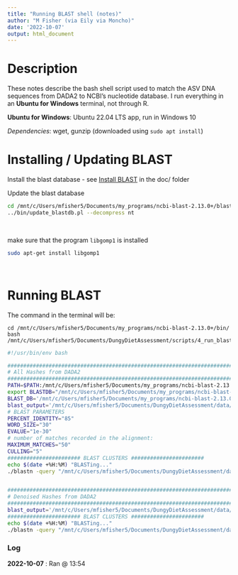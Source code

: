 ```yaml
---
title: "Running BLAST shell (notes)"
author: "M Fisher (via Eily via Moncho)"
date: '2022-10-07'
output: html_document
---
```


# Description 

These notes describe the bash shell script used to match the ASV DNA sequences from DADA2 to NCBI's nucleotide database. I run everything in an **Ubuntu for Windows** terminal, not through R. 

**Ubuntu for Windows**: Ubuntu 22.04 LTS app, run in Windows 10

*Dependencies*: wget, gunzip (downloaded using `sudo apt install`)



# Installing / Updating BLAST

Install the blast database - see [Install BLAST](https://github.com/mfisher5/EGC-Willapa-Bay/blob/main/doc/Install_BLAST.txt) in the doc/ folder

Update the blast database
```bash
cd /mnt/c/Users/mfisher5/Documents/my_programs/ncbi-blast-2.13.0+/blastdb
../bin/update_blastdb.pl --decompress nt
```
<br>

make sure that the program `libgomp1` is installed
```bash
sudo apt-get install libgomp1
```
<br>

# Running BLAST

The command in the terminal will be: 
```
cd /mnt/c/Users/mfisher5/Documents/my_programs/ncbi-blast-2.13.0+/bin/
bash /mnt/c/Users/mfisher5/Documents/DungyDietAssessment/scripts/4_run_blast.sh
```

```bash
#!/usr/bin/env bash

################################################################################
# All Hashes from DADA2
################################################################################
PATH=$PATH:/mnt/c/Users/mfisher5/Documents/my_programs/ncbi-blast-2.13.0+/bin
export BLASTDB="/mnt/c/Users/mfisher5/Documents/my_programs/ncbi-blast-2.13.0+/blastdb"
BLAST_DB='/mnt/c/Users/mfisher5/Documents/my_programs/ncbi-blast-2.13.0+/blastdb/nt'
blast_output='/mnt/c/Users/mfisher5/Documents/DungyDietAssessment/data/blast/hash_key_blast_2022-10-07.fasta'
# BLAST PARAMETERS
PERCENT_IDENTITY="85"
WORD_SIZE="30"
EVALUE="1e-30"
# number of matches recorded in the alignment:
MAXIMUM_MATCHES="50"
CULLING="5"
####################### BLAST CLUSTERS #######################
echo $(date +%H:%M) "BLASTing..."
./blastn -query "/mnt/c/Users/mfisher5/Documents/DungyDietAssessment/data/dada2/hash_key.fasta" -db "${BLAST_DB}" -num_threads 16 -perc_identity "${PERCENT_IDENTITY}" -word_size "${WORD_SIZE}" -evalue "${EVALUE}" -max_target_seqs "${MAXIMUM_MATCHES}" -culling_limit="${CULLING}" -outfmt "6 qseqid sseqid sacc pident length mismatch gapopen qcovus qstart qend sstart send evalue bitscore staxids qlen sscinames sseq" -out "${blast_output}"


################################################################################
# Denoised Hashes from DADA2
################################################################################
blast_output='/mnt/c/Users/mfisher5/Documents/DungyDietAssessment/data/blast/hash_key_clean_blast_2022-10-07.fasta'
####################### BLAST CLUSTERS #######################
echo $(date +%H:%M) "BLASTing..."
./blastn -query "/mnt/c/Users/mfisher5/Documents/DungyDietAssessment/data/dada2/Hash_Key_clean.fasta" -db "${BLAST_DB}" -num_threads 16 -perc_identity "${PERCENT_IDENTITY}" -word_size "${WORD_SIZE}" -evalue "${EVALUE}" -max_target_seqs "${MAXIMUM_MATCHES}" -culling_limit="${CULLING}" -outfmt "6 qseqid sseqid sacc pident length mismatch gapopen qcovus qstart qend sstart send evalue bitscore staxids qlen sscinames sseq" -out "${blast_output}"
```

### Log

**2022-10-07** : Ran @ 13:54